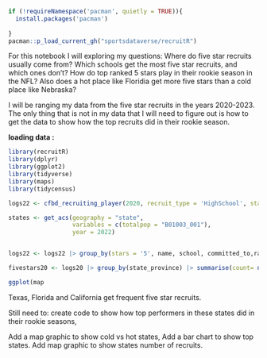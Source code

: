 ```r
if (!requireNamespace('pacman', quietly = TRUE)){
  install.packages('pacman')
  
}
pacman::p_load_current_gh("sportsdataverse/recruitR")
```

For this notebook I will exploring my questions: Where do five star recruits usually come from? Which schools get the most five star recruits, and which ones don't? How do top ranked 5 stars play in their rookie season in the NFL? Also does a hot place like Floridia get more five stars than a cold place like Nebraska?

I will be ranging my data from the five star recruits in the years 2020-2023. The only thing that is not in my data that I will need to figure out is how to get the data to show how the top recruits did in their rookie season.

**loading data :**

```r
library(recruitR)
library(dplyr)
library(ggplot2)
library(tidyverse)
library(maps)
library(tidycensus)
```

```r

logs22 <- cfbd_recruiting_player(2020, recruit_type = 'HighSchool', state="MD")


```


```r
states <- get_acs(geography = "state", 
                  variables = c(totalpop = "B01003_001"), 
                  year = 2022)
```

```r
```


```r
logs22 <- logs22 |> group_by(stars = '5', name, school, committed_to,ranking, position,city, state_province, hometown_info_latitude, hometown_info_longitude) |> summarise(count=n())

```

```r
fivestars20 <- logs20 |> group_by(state_province) |> summarise(count= n())

```


```r
ggplot(map
```

Texas, Florida and California get frequent five star recruits.


Still need to: create code to show how top performers in these states did in their rookie seasons, 

Add a map graphic to show cold vs hot states, 
Add a bar chart to show top states. 
Add map graphic to show states number of recruits.
